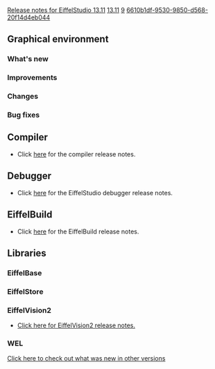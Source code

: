 [[Property:title|Release notes for EiffelStudio 13.11]]
[[Property:link_title|13.11]]
[[Property:weight|9]]
[[Property:uuid|6610b1df-9530-9850-d568-20f14d4eb044]]
==Graphical environment==

===What's new===

===Improvements===

===Changes===

===Bug fixes===

==Compiler==
* Click [[Major changes between ISE Eiffel 7.3 and ISE Eiffel 13.11|here]] for the compiler release notes.

==Debugger==
* Click [[Release notes for EiffelStudio 13.11 related to the debugger|here]]  for the EiffelStudio debugger release notes.

==EiffelBuild==
* Click [[EiffelBuild Version History|here]]  for the EiffelBuild release notes.

==Libraries==

===EiffelBase===
===EiffelStore===
===EiffelVision2===
* [[Revisions and Bug Fixes|Click here for EiffelVision2 release notes.]]

===WEL===

[[EiffelStudio release notes|Click here to check out what was new in other versions]]

